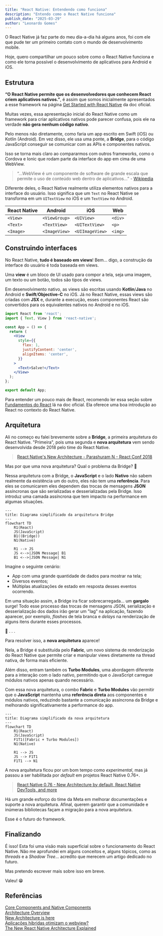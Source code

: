 ```yaml
---
title: "React Native: Entendendo como funciona"
description: "Entendo como o React Native funciona"
publish_date: "2025-03-29"
author: "Leonardo Gomes"
---
```


O React Native já faz parte do meu dia-a-dia há alguns anos, foi com ele que pude ter um primeiro contato com o mundo de desenvolvimento mobile.

Hoje, quero compartilhar um pouco sobre como o React Native funciona e como ele torna possível o desenvolvimento de aplicativos para Android e iOS.
## Estrutura
**“O React Native permite que os desenvolvedores que conhecem React criem aplicativos nativos.”**, é assim que somos inicialmente apresentados a esse framework na página [Get Started with React Native](https://reactnative.dev/docs/environment-setup) da doc oficial.

Muitas vezes, essa apresentação inicial do React Native como um framework para criar aplicativos nativos pode parecer confusa, pois ele na verdade **não gera nenhum código nativo**.

Pelo menos não diretamente, como faria um app escrito em Swift (iOS) ou Kotlin (Android). Em vez disso, ele usa uma ponte, a **Bridge**, para o código JavaScript conseguir se comunicar com as APIs e componentes nativos. 

Isso se torna mais claro ao compararmos com outros frameworks, como o Cordova e Ionic que rodam parte da interface do app em cima de uma WebView.

> “...WebView é um componente de software de grande escala que permite o uso de conteúdo web dentro de aplicativos...” - [Wikipedia](https://en.wikipedia.org/wiki/WebView)

Diferente deles, o React Native realmente utiliza elementos nativos para a interface do usuário. Isso significa que um `Text` no React Native se transforma em um `UITextView` no iOS e um `TextView` no Android.

| React Native | Android       | iOS             | Web     |
| ------------ | ------------- | --------------- | ------- |
| `<View>`     | `<ViewGroup>` | `<UIView>`      | `<div>` |
| `<Text>`     | `<TextView>`  | `<UITextView>`  | `<p>`   |
| `<Image>`    | `<ImageView>` | `<UIImageView>` | `<img>` |

## Construindo interfaces
No React Native, **tudo é baseado em views**! Bem... digo, a construção da interface do usuário é toda baseada em views.

Uma **view** é um bloco de UI usado para compor a tela, seja uma imagem, um texto ou um botão, todos são tipos de views.

Em desenvolvimento nativo, as views são escritas usando **Kotlin**/**Java** no Android e **Swift**/**Objective-C** no iOS. Já no React Native, essas views são criadas com **JSX** e, durante a execução, esses componentes React são convertidos para os equivalentes nativos no Android e no iOS.

```jsx
import React from 'react';
import { Text, View } from 'react-native';

const App = () => {
  return (
    <View
      style={{
        flex: 1,
        justifyContent: 'center',
        alignItems: 'center',
      }}
    >
      <Text>Salve!</Text>
    </View>
  );
};

export default App;
```

Para entender um pouco mais de React, recomendo ler essa seção sobre [Fundamentos do React](https://reactnative.dev/docs/intro-react) lá na doc oficial. Ela oferece uma boa introdução ao React no contexto do React Native.
## Arquitetura
Ali no começo eu falei brevemente sobre a **Bridge**, a primeira arquitetura do React Native. "Primeira", pois uma segunda e **nova arquitetura** vem sendo desenvolvida desde 2018 pelo time do React Native.

> [React Native's New Architecture - Parashuram N - React Conf 2018](https://www.youtube.com/watch?v=UcqRXTriUVI)

Mas por que uma nova arquitetura? Qual o problema da Bridge? 🤔

Nessa arquitetura com a Bridge, o **JavaScript** e o lado **Nativo** não sabem realmente da existência um do outro, eles não tem uma **referência**. Para eles se comunicarem eles dependem das trocas de mensagens **JSON** assíncronas que são serializadas e desserializadas pela Bridge. Isso introduz uma camada assíncrona que tem impacto na performance em algumas situações.

```mermaid
---
title: Diagrama simplificado da arquitetura Bridge
---
flowchart TD
    R1(React)
    JS(JavaScript)
    B1((Bridge))
    N1(Native)

    R1 --> JS
    JS <-->|JSON Message| B1
    B1 <-->|JSON Message| N1
```

Imagine o seguinte cenário:

- App com uma grande quantidade de dados para mostrar na tela;
- Diversos eventos;
- Múltiplas atualizações de estado em resposta desses eventos ocorrendo.

Em uma situação assim, a Bridge ira ficar sobrecarregada... um **gargalo** surge! Todo esse processo das trocas de mensagens JSON, serialização e desserialização dos dados irão gerar um "lag" na aplicação, fazendo aparecer, por exemplo, *flashes* de tela branca e *delays* na renderização de alguns itens durante esses processos.

<div style={{ textAlign: 'center', fontSize: 'var(--font-size-lg)' }}>🫠 . . .</div>

Para resolver isso, a **nova arquitetura** aparece!

Nela, a Bridge é substituída pelo **Fabric**, um novo sistema de renderização do React Native que permite criar e manipular views diretamente na thread nativa, de forma mais eficiente.

Além disso, entram também os **Turbo Modules**, uma abordagem diferente para a interação com o lado nativo, permitindo que o JavaScript carregue módulos nativos apenas quando necessário.

Com essa nova arquitetura, o combo **Fabric** e **Turbo Modules** vão permitir que o **JavaScript** mantenha uma **referência direta** aos componentes e módulos nativos, reduzindo bastante a comunicação assíncrona da Bridge e melhorando significativamente a performance do app.

```mermaid
---
title: Diagrama simplificado da nova arquitetura
---
flowchart TD
    R1(React)
    JS(JavaScript)
    F1T1([Fabric + Turbo Modules])
    N1(Native)

    R1 --> JS
    JS --> F1T1
    F1T1 --> N1
```

A nova arquitetura ficou por um bom tempo como *experimental*, mas já passou a ser habilitada por *default* em projetos React Native 0.76+.

> [React Native 0.76 - New Architecture by default, React Native DevTools, and more](https://reactnative.dev/blog/2024/10/23/release-0.76-new-architecture)

Há um grande esforço do time da Meta em melhorar documentações e suporte a nova arquitetura. Afinal, querem garantir que a comunidade e inúmeras bibliotecas façam a migração para a nova arquitetura.

Esse é o futuro do framework.
## Finalizando
É isso! Esta foi uma visão mais superficial sobre o funcionamento do React Native. Não me aprofundei em alguns conceitos e, alguns tópicos, como as *threads* e a *Shadow Tree*... acredito que merecem um artigo dedicado no futuro.

Mas pretendo escrever mais sobre isso em breve.

Valeu! 😁
## Referências
[Core Components and Native Components](https://reactnative.dev/docs/intro-react-native-components)<br/>
[Architecture Overview](https://reactnative.dev/architecture/overview)<br/>
[New Architecture is here](https://reactnative.dev/blog/2024/10/23/the-new-architecture-is-here)<br/>
[Aplicações hibridas otimizam o webview?](https://pt.stackoverflow.com/questions/125990/aplica%C3%A7%C3%B5es-hibridas-otimizam-o-webview)<br/>
[The New React Native Architecture Explained](https://commerce.nearform.com/blog/2019/react-codegen-part-1/)